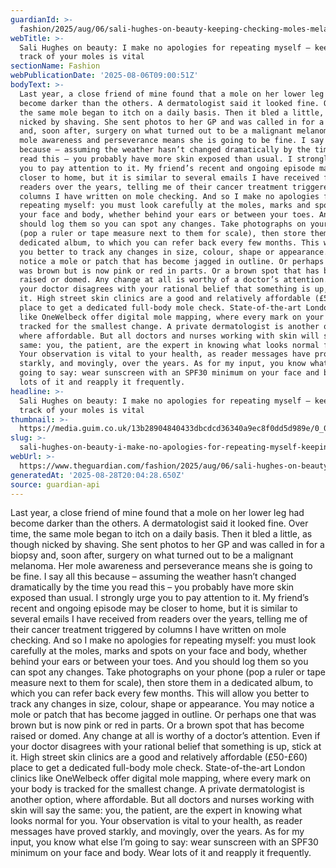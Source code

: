 ```yaml
---
guardianId: >-
  fashion/2025/aug/06/sali-hughes-on-beauty-keeping-checking-moles-melanoma-skin-cancer
webTitle: >-
  Sali Hughes on beauty: I make no apologies for repeating myself – keeping
  track of your moles is vital
sectionName: Fashion
webPublicationDate: '2025-08-06T09:00:51Z'
bodyText: >-
  Last year, a close friend of mine found that a mole on her lower leg had
  become darker than the others. A dermatologist said it looked fine. Over time,
  the same mole began to itch on a daily basis. Then it bled a little, as though
  nicked by shaving. She sent photos to her GP and was called in for a biopsy
  and, soon after, surgery on what turned out to be a malignant melanoma. Her
  mole awareness and perseverance means she is going to be fine. I say all this
  because – assuming the weather hasn’t changed dramatically by the time you
  read this – you probably have more skin exposed than usual. I strongly urge
  you to pay attention to it. My friend’s recent and ongoing episode may be
  closer to home, but it is similar to several emails I have received from
  readers over the years, telling me of their cancer treatment triggered by
  columns I have written on mole checking. And so I make no apologies for
  repeating myself: you must look carefully at the moles, marks and spots on
  your face and body, whether behind your ears or between your toes. And you
  should log them so you can spot any changes. Take photographs on your phone
  (pop a ruler or tape measure next to them for scale), then store them in a
  dedicated album, to which you can refer back every few months. This will allow
  you better to track any changes in size, colour, shape or appearance. You may
  notice a mole or patch that has become jagged in outline. Or perhaps one that
  was brown but is now pink or red in parts. Or a brown spot that has become
  raised or domed. Any change at all is worthy of a doctor’s attention. Even if
  your doctor disagrees with your rational belief that something is up, stick at
  it. High street skin clinics are a good and relatively affordable (£50-£60)
  place to get a dedicated full-body mole check. State-of-the-art London clinics
  like OneWelbeck offer digital mole mapping, where every mark on your body is
  tracked for the smallest change. A private dermatologist is another option,
  where affordable. But all doctors and nurses working with skin will say the
  same: you, the patient, are the expert in knowing what looks normal for you.
  Your observation is vital to your health, as reader messages have proved
  starkly, and movingly, over the years. As for my input, you know what else I’m
  going to say: wear sunscreen with an SPF30 minimum on your face and body. Wear
  lots of it and reapply it frequently.
headline: >-
  Sali Hughes on beauty: I make no apologies for repeating myself – keeping
  track of your moles is vital
thumbnail: >-
  https://media.guim.co.uk/13b28904840433dbcdcd36340a9ec8f0dd5d989e/0_0_6192_4954/500.jpg
slug: >-
  sali-hughes-on-beauty-i-make-no-apologies-for-repeating-myself-keeping-track-of-your-moles-is-vital
webUrl: >-
  https://www.theguardian.com/fashion/2025/aug/06/sali-hughes-on-beauty-keeping-checking-moles-melanoma-skin-cancer
generatedAt: '2025-08-28T20:04:28.650Z'
source: guardian-api
---
```

Last year, a close friend of mine found that a mole on her lower leg had become darker than the others. A dermatologist said it looked fine. Over time, the same mole began to itch on a daily basis. Then it bled a little, as though nicked by shaving. She sent photos to her GP and was called in for a biopsy and, soon after, surgery on what turned out to be a malignant melanoma. Her mole awareness and perseverance means she is going to be fine. I say all this because – assuming the weather hasn’t changed dramatically by the time you read this – you probably have more skin exposed than usual. I strongly urge you to pay attention to it. My friend’s recent and ongoing episode may be closer to home, but it is similar to several emails I have received from readers over the years, telling me of their cancer treatment triggered by columns I have written on mole checking. And so I make no apologies for repeating myself: you must look carefully at the moles, marks and spots on your face and body, whether behind your ears or between your toes. And you should log them so you can spot any changes. Take photographs on your phone (pop a ruler or tape measure next to them for scale), then store them in a dedicated album, to which you can refer back every few months. This will allow you better to track any changes in size, colour, shape or appearance. You may notice a mole or patch that has become jagged in outline. Or perhaps one that was brown but is now pink or red in parts. Or a brown spot that has become raised or domed. Any change at all is worthy of a doctor’s attention. Even if your doctor disagrees with your rational belief that something is up, stick at it. High street skin clinics are a good and relatively affordable (£50-£60) place to get a dedicated full-body mole check. State-of-the-art London clinics like OneWelbeck offer digital mole mapping, where every mark on your body is tracked for the smallest change. A private dermatologist is another option, where affordable. But all doctors and nurses working with skin will say the same: you, the patient, are the expert in knowing what looks normal for you. Your observation is vital to your health, as reader messages have proved starkly, and movingly, over the years. As for my input, you know what else I’m going to say: wear sunscreen with an SPF30 minimum on your face and body. Wear lots of it and reapply it frequently.
